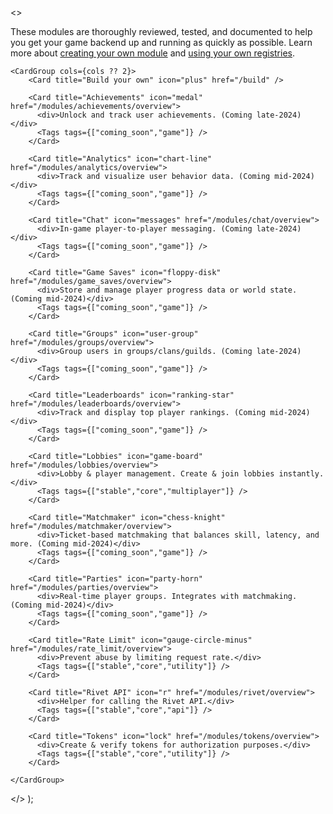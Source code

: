 <>
	<p>These modules are thoroughly reviewed, tested, and documented to help you get your game backend up and running as quickly as possible. Learn more about <a href="/build">creating your own module</a> and <a href="/docs/registries">using your own registries</a>.</p>

	<CardGroup cols={cols ?? 2}>
		<Card title="Build your own" icon="plus" href="/build" />
		
        <Card title="Achievements" icon="medal" href="/modules/achievements/overview">
          <div>Unlock and track user achievements. (Coming late-2024)</div>
          <Tags tags={["coming_soon","game"]} />
        </Card>
      
        <Card title="Analytics" icon="chart-line" href="/modules/analytics/overview">
          <div>Track and visualize user behavior data. (Coming mid-2024)</div>
          <Tags tags={["coming_soon","game"]} />
        </Card>
      
        <Card title="Chat" icon="messages" href="/modules/chat/overview">
          <div>In-game player-to-player messaging. (Coming late-2024)</div>
          <Tags tags={["coming_soon","game"]} />
        </Card>
      
        <Card title="Game Saves" icon="floppy-disk" href="/modules/game_saves/overview">
          <div>Store and manage player progress data or world state. (Coming mid-2024)</div>
          <Tags tags={["coming_soon","game"]} />
        </Card>
      
        <Card title="Groups" icon="user-group" href="/modules/groups/overview">
          <div>Group users in groups/clans/guilds. (Coming late-2024)</div>
          <Tags tags={["coming_soon","game"]} />
        </Card>
      
        <Card title="Leaderboards" icon="ranking-star" href="/modules/leaderboards/overview">
          <div>Track and display top player rankings. (Coming mid-2024)</div>
          <Tags tags={["coming_soon","game"]} />
        </Card>
      
        <Card title="Lobbies" icon="game-board" href="/modules/lobbies/overview">
          <div>Lobby & player management. Create & join lobbies instantly.</div>
          <Tags tags={["stable","core","multiplayer"]} />
        </Card>
      
        <Card title="Matchmaker" icon="chess-knight" href="/modules/matchmaker/overview">
          <div>Ticket-based matchmaking that balances skill, latency, and more. (Coming mid-2024)</div>
          <Tags tags={["coming_soon","game"]} />
        </Card>
      
        <Card title="Parties" icon="party-horn" href="/modules/parties/overview">
          <div>Real-time player groups. Integrates with matchmaking. (Coming mid-2024)</div>
          <Tags tags={["coming_soon","game"]} />
        </Card>
      
        <Card title="Rate Limit" icon="gauge-circle-minus" href="/modules/rate_limit/overview">
          <div>Prevent abuse by limiting request rate.</div>
          <Tags tags={["stable","core","utility"]} />
        </Card>
      
        <Card title="Rivet API" icon="r" href="/modules/rivet/overview">
          <div>Helper for calling the Rivet API.</div>
          <Tags tags={["stable","core","api"]} />
        </Card>
      
        <Card title="Tokens" icon="lock" href="/modules/tokens/overview">
          <div>Create & verify tokens for authorization purposes.</div>
          <Tags tags={["stable","core","utility"]} />
        </Card>
      
	</CardGroup>
</>
);

